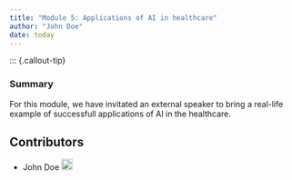 ```yaml
---
title: "Module 5: Applications of AI in healthcare"
author: "John Doe"
date: today
---
```


::: {.callout-tip}

### Summary
For this module, we have invitated an external speaker to bring a real-life example of successfull applications of AI in the healthcare.


## Contributors

- John Doe <a href="https://orcid.org/0009-XXXX" rel="orcid"><img src="img/ORCID_Logomark.png" alt="" width="20" height="20"/></a>
